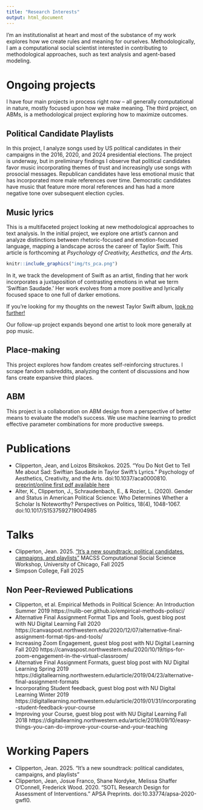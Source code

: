 ```yaml
---
title: "Research Interests"
output: html_document
---
```


I'm an institutionalist at heart and most of the substance of my work explores how we create rules and meaning for ourselves. Methodologically, I am a computational social scientist interested in contributing to methodological approaches, such as text analysis and agent-based modeling. 

# Ongoing projects
I have four main projects in process right now -- all generally computational in nature, mostly focused upon how we make meaning. The third project, on ABMs, is a methodological project exploring how to maximize outcomes. 

## Political Candidate Playlists

In this project, I analyze songs used by US political candidates in their campaigns in the 2016, 2020, and 2024 presidential elections. The project is underway, but in preliminary findings I observe that political candidates favor music incorporating themes of trust and increasingly use songs with prosocial messages. Republican candidates have less emotional music that has incorporated more male references over time. Democratic candidates have music that feature more moral references and has had a more negative tone over subsequent election cycles. 

## Music lyrics

This is a multifaceted project looking at new methodological approaches to text analysis. In the initial project, we explore one artist's cannon and analyze distinctions between rhetoric-focused and emotion-focused language, mapping a landscape across the career of Taylor Swift. This article is forthcoming at *Psychology of Creativity, Aesthetics, and the Arts.*


```r

knitr::include_graphics("img/ts_pca.png")
```

In it, we track the development of Swift as an artist, finding that her work incorporates a juxtaposition of contrasting emotions in what we term 'Swiftian Saudade.' Her work evolves from a more positive and lyrically focused space to one full of darker emotions. 

If you're looking for my thoughts on the newest Taylor Swift album, [look no further!](showgirl_comparison.html)

Our follow-up project expands beyond one artist to look more generally at pop music. 

## Place-making
This project explores how fandom creates self-reinforcing structures. I scrape fandom subreddits, analyzing the content of discussions and how fans create expansive third places. 


## ABM
This project is a collaboration on ABM design from a perspective of better means to evaluate the model's success. We use machine learning to predict effective parameter combinations for more productive sweeps. 

# Publications
* Clipperton, Jean, and Loizos Bitsikokos. 2025. “You Do Not Get to Tell Me about Sad: Swiftian Saudade in Taylor Swift’s Lyrics.” Psychology of Aesthetics, Creativity, and the Arts. doi:10.1037/aca0000810. [preprint/online first pdf available here](papers/PACA_clipperton_swiftian_saudade.pdf)
* Alter, K., Clipperton, J., Schraudenbach, E., & Rozier, L. (2020). Gender and Status in American Political Science: Who Determines Whether a Scholar Is Noteworthy? Perspectives on Politics, 18(4), 1048-1067. doi:10.1017/S1537592719004985
 
# Talks
*  Clipperton, Jean. 2025. ["It's a new soundtrack: political candidates, campaigns, and playlists"](talks/clipperton_workshop_25.html) MACSS Computational Social Science Workshop, University of Chicago, Fall 2025
* Simpson College, Fall 2025

## Non Peer-Reviewed Publications
*	Clipperton, et al. Empirical Methods in Political Science: An Introduction Summer 2019
	https://nulib-oer.github.io/empirical-methods-polisci/ 
*	Alternative Final Assignment Format Tips and Tools, guest blog post with NU Digital Learning Fall 2020
	https://canvaspost.northwestern.edu/2020/12/07/alternative-final-assignment-format-tips-and-tools/ 
* 	Increasing Zoom Engagement, guest blog post with NU Digital Learning Fall 2020
	https://canvaspost.northwestern.edu/2020/10/19/tips-for-zoom-engagement-in-the-virtual-classroom/ 
*	Alternative Final Assignment Formats, guest blog post with NU Digital Learning Spring 2019 
https://digitallearning.northwestern.edu/article/2019/04/23/alternative-final-assignment-formats
* 	Incorporating Student feedback, guest blog post with NU Digital Learning Winter 2019
		https://digitallearning.northwestern.edu/article/2019/01/31/incorporating-student-feedback-your-course 
* 	Improving your Course, guest blog post with NU Digital Learning Fall 2018 
		https://digitallearning.northwestern.edu/article/2018/09/10/easy-things-you-can-do-improve-your-course-and-your-teaching 


# Working Papers
* Clipperton, Jean. 2025. "It's a new soundtrack: political candidates, campaigns, and playlists"
* Clipperton, Jean, Josue Franco, Shane Nordyke, Melissa Shaffer O’Connell, Frederick Wood. 2020. “SOTL Research Design for Assessment of Interventions.” APSA Preprints. doi:10.33774/apsa-2020-gwfl0.


